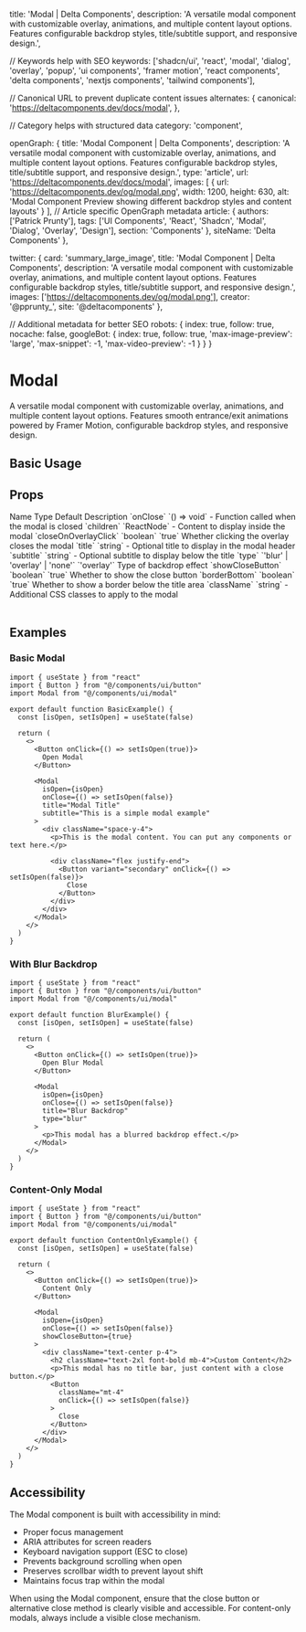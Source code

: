   title: 'Modal | Delta Components',
  description: 'A versatile modal component with customizable overlay, animations, and multiple content layout options. Features configurable backdrop styles, title/subtitle support, and responsive design.',

  // Keywords help with SEO
  keywords: ['shadcn/ui', 'react', 'modal', 'dialog', 'overlay', 'popup', 'ui components', 'framer motion', 'react components', 'delta components', 'nextjs components', 'tailwind components'],

  // Canonical URL to prevent duplicate content issues
  alternates: {
    canonical: 'https://deltacomponents.dev/docs/modal',
  },

  // Category helps with structured data
  category: 'component',

  openGraph: {
    title: 'Modal Component | Delta Components',
    description: 'A versatile modal component with customizable overlay, animations, and multiple content layout options. Features configurable backdrop styles, title/subtitle support, and responsive design.',
    type: 'article',
    url: 'https://deltacomponents.dev/docs/modal',
    images: [
      {
        url: 'https://deltacomponents.dev/og/modal.png',
        width: 1200,
        height: 630,
        alt: 'Modal Component Preview showing different backdrop styles and content layouts'
      }
    ],
    // Article specific OpenGraph metadata
    article: {
      authors: ['Patrick Prunty'],
      tags: ['UI Components', 'React', 'Shadcn', 'Modal', 'Dialog', 'Overlay', 'Design'],
      section: 'Components'
    },
    siteName: 'Delta Components'
  },

  twitter: {
    card: 'summary_large_image',
    title: 'Modal Component | Delta Components',
    description: 'A versatile modal component with customizable overlay, animations, and multiple content layout options. Features configurable backdrop styles, title/subtitle support, and responsive design.',
    images: ['https://deltacomponents.dev/og/modal.png'],
    creator: '@pprunty_',
    site: '@deltacomponents'
  },

  // Additional metadata for better SEO
  robots: {
    index: true,
    follow: true,
    nocache: false,
    googleBot: {
      index: true,
      follow: true,
      'max-image-preview': 'large',
      'max-snippet': -1,
      'max-video-preview': -1
    }
  }
}

# Modal

A versatile modal component with customizable overlay, animations, and multiple content layout options. Features smooth entrance/exit animations powered by Framer Motion, configurable backdrop styles, and responsive design.

## Basic Usage

<ComponentTabs name="modal-basic" />

<InstallationInstructions componentName="modal" />

## Props

<Table>
  <TableHeader>
    <TableRow>
      <TableHead>Name</TableHead>
      <TableHead>Type</TableHead>
      <TableHead>Default</TableHead>
      <TableHead>Description</TableHead>
    </TableRow>
  </TableHeader>
  <TableBody>
    <TableRow>
      <TableCell>`onClose`</TableCell>
      <TableCell>`() => void`</TableCell>
      <TableCell>-</TableCell>
      <TableCell>Function called when the modal is closed</TableCell>
    </TableRow>
    <TableRow>
      <TableCell>`children`</TableCell>
      <TableCell>`ReactNode`</TableCell>
      <TableCell>-</TableCell>
      <TableCell>Content to display inside the modal</TableCell>
    </TableRow>
    <TableRow>
      <TableCell>`closeOnOverlayClick`</TableCell>
      <TableCell>`boolean`</TableCell>
      <TableCell>`true`</TableCell>
      <TableCell>Whether clicking the overlay closes the modal</TableCell>
    </TableRow>
    <TableRow>
      <TableCell>`title`</TableCell>
      <TableCell>`string`</TableCell>
      <TableCell>-</TableCell>
      <TableCell>Optional title to display in the modal header</TableCell>
    </TableRow>
    <TableRow>
      <TableCell>`subtitle`</TableCell>
      <TableCell>`string`</TableCell>
      <TableCell>-</TableCell>
      <TableCell>Optional subtitle to display below the title</TableCell>
    </TableRow>
    <TableRow>
      <TableCell>`type`</TableCell>
      <TableCell>`'blur' | 'overlay' | 'none'`</TableCell>
      <TableCell>`'overlay'`</TableCell>
      <TableCell>Type of backdrop effect</TableCell>
    </TableRow>
    <TableRow>
      <TableCell>`showCloseButton`</TableCell>
      <TableCell>`boolean`</TableCell>
      <TableCell>`true`</TableCell>
      <TableCell>Whether to show the close button</TableCell>
    </TableRow>
    <TableRow>
      <TableCell>`borderBottom`</TableCell>
      <TableCell>`boolean`</TableCell>
      <TableCell>`true`</TableCell>
      <TableCell>Whether to show a border below the title area</TableCell>
    </TableRow>
    <TableRow>
      <TableCell>`className`</TableCell>
      <TableCell>`string`</TableCell>
      <TableCell>-</TableCell>
      <TableCell>Additional CSS classes to apply to the modal</TableCell>
    </TableRow>
  </TableBody>
</Table>

## Examples

### Basic Modal

```tsx
import { useState } from "react"
import { Button } from "@/components/ui/button"
import Modal from "@/components/ui/modal"

export default function BasicExample() {
  const [isOpen, setIsOpen] = useState(false)

  return (
    <>
      <Button onClick={() => setIsOpen(true)}>
        Open Modal
      </Button>

      <Modal
        isOpen={isOpen}
        onClose={() => setIsOpen(false)}
        title="Modal Title"
        subtitle="This is a simple modal example"
      >
        <div className="space-y-4">
          <p>This is the modal content. You can put any components or text here.</p>
          
          <div className="flex justify-end">
            <Button variant="secondary" onClick={() => setIsOpen(false)}>
              Close
            </Button>
          </div>
        </div>
      </Modal>
    </>
  )
}
```

### With Blur Backdrop

```tsx
import { useState } from "react"
import { Button } from "@/components/ui/button"
import Modal from "@/components/ui/modal"

export default function BlurExample() {
  const [isOpen, setIsOpen] = useState(false)

  return (
    <>
      <Button onClick={() => setIsOpen(true)}>
        Open Blur Modal
      </Button>

      <Modal
        isOpen={isOpen}
        onClose={() => setIsOpen(false)}
        title="Blur Backdrop"
        type="blur"
      >
        <p>This modal has a blurred backdrop effect.</p>
      </Modal>
    </>
  )
}
```

### Content-Only Modal

```tsx
import { useState } from "react"
import { Button } from "@/components/ui/button"
import Modal from "@/components/ui/modal"

export default function ContentOnlyExample() {
  const [isOpen, setIsOpen] = useState(false)

  return (
    <>
      <Button onClick={() => setIsOpen(true)}>
        Content Only
      </Button>

      <Modal
        isOpen={isOpen}
        onClose={() => setIsOpen(false)}
        showCloseButton={true}
      >
        <div className="text-center p-4">
          <h2 className="text-2xl font-bold mb-4">Custom Content</h2>
          <p>This modal has no title bar, just content with a close button.</p>
          <Button 
            className="mt-4" 
            onClick={() => setIsOpen(false)}
          >
            Close
          </Button>
        </div>
      </Modal>
    </>
  )
}
```

## Accessibility

The Modal component is built with accessibility in mind:

- Proper focus management
- ARIA attributes for screen readers
- Keyboard navigation support (ESC to close)
- Prevents background scrolling when open
- Preserves scrollbar width to prevent layout shift
- Maintains focus trap within the modal

When using the Modal component, ensure that the close button or alternative close method is clearly visible and accessible. For content-only modals, always include a visible close mechanism.
